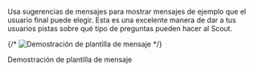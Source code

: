 Usa sugerencias de mensajes para mostrar mensajes de ejemplo que el usuario final puede elegir.
Esta es una excelente manera de dar a tus usuarios pistas sobre qué tipo de preguntas pueden hacer al Scout.

{/* ![Demostración de plantilla de mensaje](/images/message-suggestions/demo-message-template.gif) */}

Demostración de plantilla de mensaje
